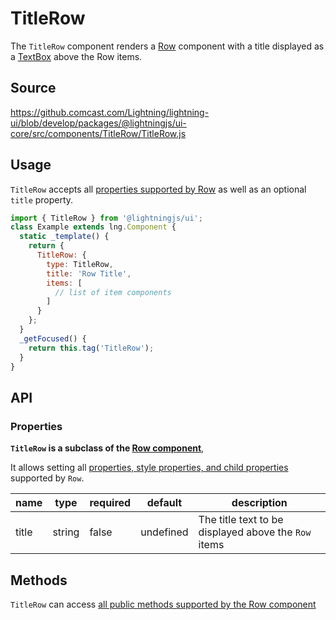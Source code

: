 
# TitleRow

The `TitleRow` component renders a [Row](/docs/layout-row--basic) component with a title displayed as a [TextBox](/docs/elements-textbox--base) above the Row items.

## Source

https://github.comcast.com/Lightning/lightning-ui/blob/develop/packages/@lightningjs/ui-core/src/components/TitleRow/TitleRow.js

## Usage

`TitleRow` accepts all [properties supported by Row](/docs/layout-row--basic#properties) as well as an optional `title` property.

```js
import { TitleRow } from '@lightningjs/ui';
class Example extends lng.Component {
  static _template() {
    return {
      TitleRow: {
        type: TitleRow,
        title: 'Row Title',
        items: [
          // list of item components
        ]
      }
    };
  }
  _getFocused() {
    return this.tag('TitleRow');
  }
}
```

<Canvas>
  <Story id="navigation-titlerow--title-row" />
</Canvas>

## API

### Properties

**`TitleRow` is a subclass of the [Row component](/docs/layout-row--basic)**,

It allows setting all
[properties, style properties, and child properties](/docs/layout-row--basic#properties)
supported by `Row`.

| name  | type   | required | default   | description                                          |
| ----- | ------ | -------- | --------- | ---------------------------------------------------- |
| title | string | false    | undefined | The title text to be displayed above the `Row` items |

## Methods

`TitleRow` can access [all public methods supported by the Row component](/docs/layout-row--basic#methods)
